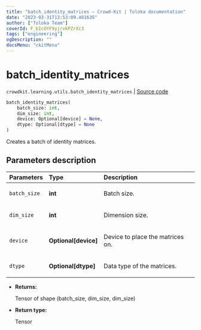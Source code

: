 ```yaml
---
title: "batch_identity_matrices — Crowd-Kit | Toloka documentation"
date: "2023-03-31T13:53:09.481635"
author: ["Toloka Team"]
coverId: F_bIcOYF9yjrxkPZrXc3
tags: ["engineering"]
ogDescription: ""
docsMenu: "ckitMenu"
---
```


# batch_identity_matrices

`crowdkit.learning.utils.batch_identity_matrices` | [Source code](https://github.com/Toloka/crowd-kit/blob/v1.2.1/crowdkit/learning/utils.py#L30)

```python
batch_identity_matrices(
    batch_size: int,
    dim_size: int,
    device: Optional[device] = None,
    dtype: Optional[dtype] = None
)
```

Creates a batch of identity matrices.

## Parameters description

| Parameters | Type | Description |
| :----------| :----| :-----------|
`batch_size`|**int**|<p>Batch size.</p>
`dim_size`|**int**|<p>Dimension size.</p>
`device`|**Optional\[device\]**|<p>Device to place the matrices on.</p>
`dtype`|**Optional\[dtype\]**|<p>Data type of the matrices.</p>

* **Returns:**

  Tensor of shape (batch_size, dim_size, dim_size)

* **Return type:**

  Tensor